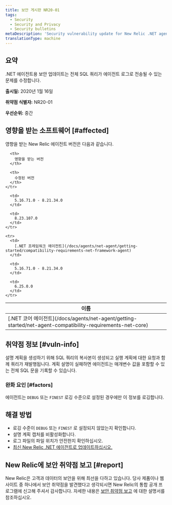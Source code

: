```yaml
---
title: 보안 게시판 NR20-01
tags:
  - Security
  - Security and Privacy
  - Security bulletins
metaDescription: 'Security vulnerability update for New Relic .NET agent,  January 16, 2020'
translationType: machine
---
```


## 요약

.NET 에이전트용 보안 업데이트는 전체 SQL 쿼리가 에이전트 로그로 전송될 수 있는 문제를 수정합니다.

**출시일:** 2020년 1월 16일

**취약점 식별자:** NR20-01

**우선순위:** 중간

## 영향을 받는 소프트웨어 [#affected]

영향을 받는 New Relic 에이전트 버전은 다음과 같습니다.

<table>
  <thead>
    <tr>
      <th>
        이름
      </th>

      <th>
        영향을 받는 버전
      </th>

      <th>
        수정된 버전
      </th>
    </tr>
  </thead>

  <tbody>
    <tr>
      <td>
        [.NET 코어 에이전트](/docs/agents/net-agent/getting-started/net-agent-compatibility-requirements-net-core)
      </td>

      <td>
        5.16.71.0 - 8.21.34.0
      </td>

      <td>
        8.23.107.0
      </td>
    </tr>

    <tr>
      <td>
        [.NET 프레임워크 에이전트](/docs/agents/net-agent/getting-started/compatibility-requirements-net-framework-agent)
      </td>

      <td>
        5.16.71.0 - 8.21.34.0
      </td>

      <td>
        6.25.0.0
      </td>
    </tr>
  </tbody>
</table>

## 취약점 정보 [#vuln-info]

설명 계획을 생성하기 위해 SQL 쿼리의 복사본이 생성되고 실행 계획에 대한 요청과 함께 쿼리가 재발행됩니다. 계획 설명이 실패하면 에이전트는 매개변수 값을 포함할 수 있는 전체 SQL 문을 기록할 수 있습니다.

### 완화 요인 [#factors]

에이전트는 `DEBUG` 또는 `FINEST` 로깅 수준으로 설정된 경우에만 이 정보를 로깅합니다.

## 해결 방법

* 로깅 수준이 `DEBUG` 또는 `FINEST` 로 설정되지 않았는지 확인합니다.
* 설명 계획 캡처를 비활성화합니다.
* 로그 파일의 파일 위치가 안전한지 확인하십시오.
* [최신 New Relic .NET 에이전트로 업데이트하십시오.](/docs/agents/net-agent/installation/update-net-agent)

## New Relic에 보안 취약점 보고 [#report]

New Relic은 고객과 데이터의 보안을 위해 최선을 다하고 있습니다. 당사 제품이나 웹사이트 중 하나에서 보안 취약점을 발견했다고 생각되시면 New Relic의 통합 공개 프로그램에 신고해 주셔서 감사합니다. 자세한 내용은 [보안 취약점 보고](/docs/security/new-relic-security/data-privacy/reporting-security-vulnerabilities) 에 대한 설명서를 참조하십시오.
